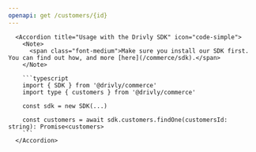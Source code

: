 ```yaml
---
openapi: get /customers/{id}
---
```


      <Accordion title="Usage with the Drivly SDK" icon="code-simple">
        <Note>
          <span class="font-medium">Make sure you install our SDK first. You can find out how, and more [here](/commerce/sdk).</span>
        </Note>

        ```typescript
        import { SDK } from '@drivly/commerce'
        import type { customers } from '@drivly/commerce'

        const sdk = new SDK(...)

        const customers = await sdk.customers.findOne(customersId: string): Promise<customers>
        ```
      </Accordion>
